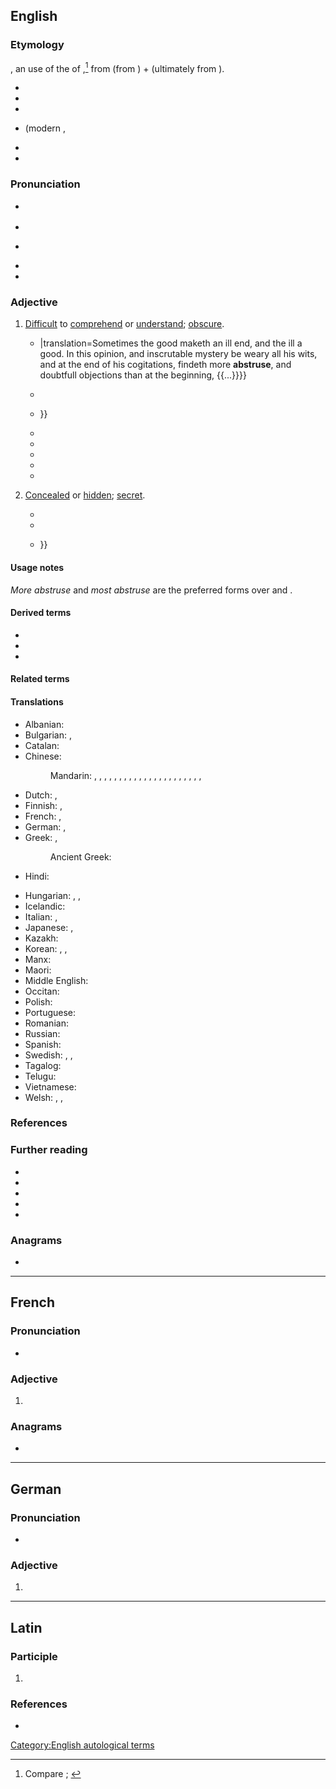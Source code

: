 ==English==
{{was wotd|2022|August|10}}

===Etymology===
{{PIE word|en|h₂epó}}{{root|en|ine-pro|*trewd-}}
{{lbor|en|la|abstrūsus|t=concealed, hidden; having been concealed}}, an {{glossary|adjective}} use of the {{glossary|perfect}} {{glossary|passive}} {{glossary|participle}} of {{m|la|abstrūdō|t=to conceal, hide; to push or thrust away}},<ref>Compare {{R:OED Online|pos=adj|id=783|date=December 2021|nodot=1}}; {{R:Lexico|pos=adj}}</ref> from {{m|la|abs-}} (from {{m|la|ab-|pos={{glossary|prefix}} meaning ‘away; from; away from’}}) + {{m|la|trūdō|t=to push, shove; to thrust}} (ultimately from {{der|en|ine-pro|*trewd-|t=to push; to thrust}}).

{{rel-top|cognates}}
* {{cog|ca|abstrús}}
* {{cog|de|abstrus|t=abstruse}}
* {{cog|it|astruso|t=abstruse}}
* {{cog|frm|abstruse}} (modern {{cog|fr|abstrus}}, {{m|fr|abstruse|t=(''derogatory, literary'') abstruse}}
* {{cog|pt|abstruso|t=abstruse}}
* {{cog|es|abstruso|t=abstruse}}
{{rel-bottom}}

===Pronunciation===
* {{a|RP}} {{IPA|en|/əbˈstɹuːs/}}
* {{audio|en|LL-Q1860 (eng)-Vealhurl-abstruse.wav|Audio (Southern England)}}
* {{a|GA}} {{IPA|en|/əbˈstɹus/|/æb-/}}
* {{rhymes|en|uːs|s=2}}
* {{hyphenation|en|abs|truse}}

===Adjective===
{{en-adj|er|more}} {{term-label|en|formal}}

# [[difficult|Difficult]] to [[comprehend]] or [[understand]]; [[obscure#Adjective|obscure]]. {{defdate|from late 16th c.}}
#: {{synonyms|en|abstrusive|arcane|cryptic|esoteric|recondite|Thesaurus:incomprehensible}}
#: {{antonyms|en|clear|obvious|understandable|Thesaurus:comprehensible}}
#* {{quote-book|en|author=Joanne Hopper [''i.e.'', [[w:John Hooper (bishop)|John Hooper]]]|chapter=Curiositie|title=A Declaration of the Ten Holy Cõmaundementes of Allmygthye God{{nb...|Wroten Exo. 20. Deu. 5. Collected out of the Scripture Canonicall by Joanne Hopper.}}|location=[Zurich|publisher={{w|Christoph Froschauer}}]|year=[1548]|page=CCXVIII|pageurl=https://books.google.com/books?id=HLVoAAAAcAAJ&pg=PR218|oclc=1190968976|passage=Some time the good makithe an ile end&#11805; ãd the ile a godd. In this opiniõ&#11805; and in ſcrutable miſterie be werithe all his wittes&#11805; and at the end of his cogitacions&#11805; fyndithe more '''abſtruſe'''&#11805; and doutfull obiections thẽ at the beginning&#11805; {{...}}|translation=Sometimes the good maketh an ill end, and the ill a good. In this opinion, and inscrutable mystery be weary all his wits, and at the end of his cogitations, findeth more '''abstruse''', and doubtfull objections than at the beginning, {{...}}}}
#* {{RQ:Milton Samson|page=65|lines=75|passage=Be leſs '''abſtruſe''', my riddling days are paſt.}}
#* {{RQ:Newton Mathematical Principles|volume=II|chapter=Moon's Motion|page=4|passage=Thoſe propoſitions relating to the Moon's motion, which are demonſtrated in the ''[[w:Philosophiæ Naturalis Principia Mathematica|Principia]]'' [by {{w|Isaac Newton}}], do generally depend on calculations very intricate and '''abſtruſe''', the truth of which is not eaſily examined, even by thoſe that are moſt skilful; {{...}}}}
#* {{RQ:Watts Improvement|chapter=Of the Sciences, and Their Use in Particular Professions|paragraph=I|page=316|passage=The beſt VVay to learn any Science, is to begin vvith a regular Syſtem, or a ſhort and plain Scheme of that Science, vvell dravvn up into a narrovv Compaſs, omitting the deeper and more '''abſtruſe''' Parts of it, and that alſo under the Conduct and Inſtruction of ſome ſkilful Teacher.}}
#* {{RQ:Hume Human Understanding|chapter=Essay I. Of the Different Species of Philosophy.|page=3|passage='Tis certain, that the eaſy and obvious Philoſophy vvill always, vvith the Generality of Mankind, have the Preference to the accurate and '''abſtruſe'''; and by many vvill be recommended, not only as more agreeable, but more uſeful than the other.}}
#* {{RQ:Federalist|number=XXXI|chapter=The Same Subject Continued [Concerning Taxation]|page=191|passage=The objects of geometrical enquiry are ſo intirely abſracted from thoſe purſuits vvhich ſtir up and put in motion the unruly paſſions of the human heart, that mankind vvithout difficulty adopt not only the more ſimple theorems of the ſcience, but even thoſe '''abſtruſe''' paradoxes, vvhich hovvever they may appear ſuſceptible of demonſtration, are at variance vvith the natural conceptions vvhich the mind, vvithout the aid of philoſophy, vvould be led to entertain upon the ſubject.}}
#* {{RQ:Mary Shelley Frankenstein|edition=3rd|chapter=IV|page=36|passage=In a thousand ways he smoothed for me the path of knowledge, and made the most '''abstruse''' inquiries clear and facile to my apprehension.}}
#* {{quote-book|en|author=Henry Hart Milman|authorlink=Henry Hart Milman|chapter=Pelagianism|title=History of Latin Christianity;{{nb...|including that of the Popes to the Pontificate of Nicolas V.}}|year=1854|location=London|publisher=[[w:John Murray (publisher)|John Murray]],{{nb...|Albemarle Street.}}|volume=I|section=book II|page=127|pageurl=https://books.google.com/books?id=JisNAAAAYAAJ&pg=PA127|oclc=1170949384|passage=A second rescript followed, commanding all bishops not merely to subscribe the dominant opinions on these profound and '''abstruse''' topics, but to condemn their authors, {{w|Pelagius}} and [[w:Caelestius|Cœlestius]], as irreclaimable heretics, and this under pain of deprivation and banishment.}}
# {{lb|en|obsolete}} [[concealed#Adjective|Concealed]] or [[hidden#Adjective|hidden]]; [[secret#Adjective|secret]]. {{defdate|late 16th&nbsp;– mid 18th c.}}
#: {{synonyms|en|q1=obsolete|abstrused|clandestine|surreptitious|Thesaurus:covert|Thesaurus:hidden}}
#: {{antonyms|en|open|patent|unconcealed|unhidden}}
#* {{RQ:Cervantes Shelton Don Quixote|volume=I|chapter=Which Speakes of that which after Befell in the Inne; and of Sundry Other Things Worthy to be Knowne|part=4|page=500|passage=O vvho is he that could carrie nevves to our olde father, that thou vvert but aliue, although thou vvert hidden in the moſt '''abſtruſe''' dungeons of Barbarie; for his riches, my brothers and mine vvould fetch thee from thence.}}
#* {{RQ:Joseph Beaumont Psyche|canto=XVII|stanza=182|page=328|column=2|passage=[T]he '''abſtruſeſt''' Things / VVhich in the Mindes dark Temper neſtling ly, / By you expoſed are to every Eye.}}
#* {{RQ:Milton Paradise Lost|book=V|lines=709–714|page=148|passage=Mean while th’ Eternal eye, whoſe ſight diſcernes / '''Abſtruſeſt''' thoughts, from forth his holy Mount / And from within the golden Lamps that burne / Nightly before him, ſaw without their light / Rebellion riſing, ſaw in whom, how ſpred / Among the ſons of Morn, what multitudes / Were banded to oppoſe his high Decree; {{...}}}}

====Usage notes====
''More abstruse'' and ''most abstruse'' are the preferred forms over {{m|en|abstruser}} and {{m|en|abstrusest}}.

====Derived terms====
* {{l|en|abstrusely}}
* {{l|en|abstruseness}}
* {{l|en|abstrusity}}

====Related terms====
{{col3|en
|[[abstrude]] {{qualifier|obsolete}}
|[[abstrused]] {{qualifier|adjective, obsolete}}
|[[abstrusion]] {{qualifier|archaic}}
|abstrusive
|abstrusively
|[[retruse]] {{qualifier|obsolete}}
}}

====Translations====
{{trans-top-also|difficult to comprehend or understand|obscure}}
* Albanian: {{t+|sq|thellë}}
* Bulgarian: {{t+|bg|неясен}}, {{t|bg|труден за разбиране}}
* Catalan: {{t+|ca|abstrús}}
* Chinese:
*: Mandarin: {{t+|cmn|奧}}, {{t+|cmn|隩}}, {{t+|cmn|奥|tr=ào}} {{qualifier|obsolete}}, {{t+|cmn|秘|tr=bì, mì}}, {{t+|cmn|晦澀}}, {{t+|cmn|晦涩|tr=huìsè}} {{qualifier|of music, writing, etc.}}, {{t|cmn|艱澀}}, {{t|cmn|艰涩|tr=jiānsè}}, {{t+|cmn|艱深}}, {{t+|cmn|艰深|tr=jiānshēn}}, {{t+|cmn|難解}}, {{t+|cmn|难解|tr=nánjiě}}, {{t+|cmn|深奧}}, {{t+|cmn|深奥|tr=shēn'ào}}, {{t+|cmn|深長}}, {{t+|cmn|深长|tr=shēncháng}}, {{t+|cmn|深邃|tr=shēnsuì}}, {{t+|cmn|玄祕}}, {{t+|cmn|玄秘|tr=xuánmì}}, {{t+|cmn|玄妙|tr=xuánmiào}}, {{t+|cmn|瘱|tr=yì}} {{qualifier|literary}}, {{t+|cmn|賾}}, {{t+|cmn|赜|tr=zé}} {{qualifier|literary}}
* Dutch: {{t+|nl|onbevattelijk}}, {{t+|nl|ondoorgrondelijk}}
* Finnish: {{t+|fi|vaikeaselkoinen}}, {{t|fi|vaikeatajuinen}}
* French: {{t+|fr|abstrus}}, {{t+|fr|abscons}}
* German: {{t+|de|abstrus}}, {{t+|de|unfassbar}}
* Greek: {{t+|el|ασαφής|m}}, {{t+|el|δυσνόητος|m}}
*: Ancient Greek: {{t|grc|ποικῐ́λος}}
* Hindi: {{t+|hi|बारीक}}
{{trans-mid}}
* Hungarian: {{t+|hu|elvont}}, {{t+|hu|homályos}}, {{t|hu|obskúrus}}
* Icelandic: {{t|is|torskilinn}}
* Italian: {{t+|it|astruso}}, {{t+|it|ermetico}}
* Japanese: {{t+|ja|晦渋|tr=かいじゅう, kaijū}}, {{t+|ja|難解|tr=なんかい, nankai}}
* Kazakh: {{t|kk|ғаламат}}
* Korean: {{t+|ko|迂|tr=o, u}}, {{t+|ko|심오}}, {{t+|ko|深奧|tr=simo}}
* Manx: {{t|gv|neuvaghtal}}
* Maori: {{t|mi|ākahukahu}}
* Middle English: {{t|enm|mysty}} {{qualifier|figuratively}}
* Occitan: {{t|oc|abstrús}}
* Polish: {{t+|pl|mętny}}
* Portuguese: {{t+|pt|abstruso|m}}
* Romanian: {{t+|ro|confuz}}
* Russian: {{t+|ru|мудрёный|m}}
* Spanish: {{t+|es|abstruso}}
* Swedish: {{t+|sv|abstrus}}, {{t+|sv|dunkel}}, {{t+|sv|svårfattlig}}
* Tagalog: {{t|tl|baliwag}}
* Telugu: {{t+|te|గూఢము}}
* Vietnamese: {{t+|vi|huyền diệu}}
* Welsh: {{t+|cy|astrus}}, {{t+|cy|cymhleth}}, {{t+|cy|dyrys}}
{{trans-bottom}}

===References===
<references/>

===Further reading===
* {{R:Century 1911}}
* {{R:Webster 1913}}
* {{R:MW3 1976|page=8}}
* {{R:RHCD|page=7}}
* {{R:SOED5|page=10}}

===Anagrams===
* {{anagrams|en|a=abersstu|Staubers|Straubes|surbates|surbeats}}

[[Category:English autological terms]]

----

==French==

===Pronunciation===
* {{audio|fr|LL-Q150 (fra)-Lyokoï-abstruse.wav|Audio}}

===Adjective===
{{head|fr|adjective form}}

# {{feminine singular of|fr|abstrus}}

===Anagrams===
* {{l|fr|arbustes}}

----

==German==

===Pronunciation===
* {{audio|de|De-abstruse.ogg|Audio}}

===Adjective===
{{head|de|adjective form}}

# {{de-adj form of|abstrus}}

----

==Latin==

===Participle===
{{la-part-form|abstrūse}}

# {{inflection of|la|abstrūsus||voc|m|s}}

===References===
* {{R:L&S}}